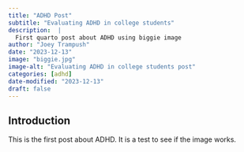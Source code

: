 ```yaml
---
title: "ADHD Post"
subtitle: "Evaluating ADHD in college students"
description:  |
  First quarto post about ADHD using biggie image
author: "Joey Trampush"
date: "2023-12-13"
image: "biggie.jpg"
image-alt: "Evaluating ADHD in college students post"
categories: [adhd]
date-modified: "2023-12-13"
draft: false
---
```


## Introduction

This is the first post about ADHD. It is a test to see if the image works.

